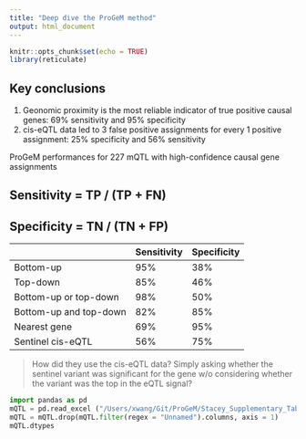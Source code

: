 ```yaml
---
title: "Deep dive the ProGeM method"
output: html_document
---
```


```r
knitr::opts_chunk$set(echo = TRUE)
library(reticulate)
```

## Key conclusions

1. Geonomic proximity is the most reliable indicator of true positive causal genes: 69% sensitivity and 95% specificity
2. cis-eQTL data led to 3 false positive assignments for every 1 positive assignment: 25% specificity and 56% sensitivity

ProGeM performances for 227 mQTL with high-confidence causal gene assignments

## Sensitivity = TP / (TP + FN)
## Specificity = TN / (TN + FP)

                          Sensitivity      Specificity
-----------------------   --------------   ----------------
Bottom-up                 95%              38%
Top-down                  85%              46%
Bottom-up or top-down     98%              50%
Bottom-up and top-down    82%              85%
Nearest gene              69%              95%
Sentinel cis-eQTL         56%              75%
---------  ------------   --------------   ----------------

> How did they use the cis-eQTL data?
> Simply asking whether the sentinel variant was significant for the gene w/o considering whether the variant was the top in the eQTL signal?

```python
import pandas as pd
mQTL = pd.read_excel ("/Users/xwang/Git/ProGeM/Stacey_Supplementary_Tables.xlsx", sheet_name = "Table S1", skiprows = 9)
mQTL = mQTL.drop(mQTL.filter(regex = "Unnamed").columns, axis = 1)
mQTL.dtypes
```
